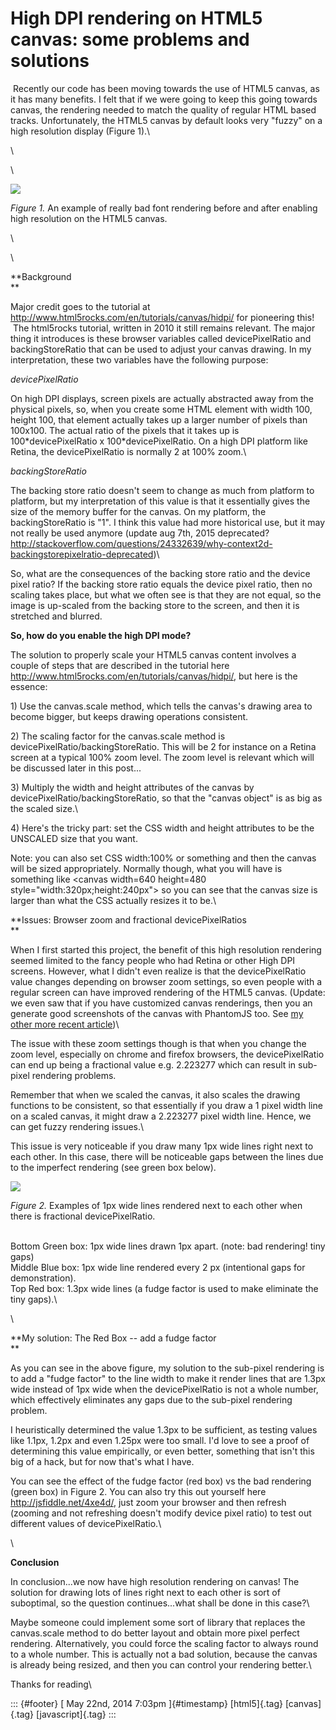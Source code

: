 

High DPI rendering on HTML5 canvas: some problems and solutions
===============================================================

 Recently our code has been moving towards the use of HTML5 canvas, as
it has many benefits. I felt that if we were going to keep this going
towards canvas, the rendering needed to match the quality of regular
HTML based tracks. Unfortunately, the HTML5 canvas by default looks very
"fuzzy" on a high resolution display (Figure 1).\

\

\

![](../../media/86542847038_0.jpg)

*Figure 1.* An example of really bad font rendering before and after
enabling high resolution on the HTML5 canvas.

\

\

**Background\
**

Major credit goes to the tutorial at
<http://www.html5rocks.com/en/tutorials/canvas/hidpi/> for pioneering
this!  The html5rocks tutorial, written in 2010 it still remains
relevant. The major thing it introduces is these browser variables
called devicePixelRatio and backingStoreRatio that can be used to adjust
your canvas drawing. In my interpretation, these two variables have the
following purpose:

*devicePixelRatio*

On high DPI displays, screen pixels are actually abstracted away from
the physical pixels, so, when you create some HTML element with width
100, height 100, that element actually takes up a larger number of
pixels than 100x100. The actual ratio of the pixels that it takes up is
100\*devicePixelRatio x 100\*devicePixelRatio. On a high DPI platform
like Retina, the devicePixelRatio is normally 2 at 100% zoom.\

*backingStoreRatio*

The backing store ratio doesn't seem to change as much from platform to
platform, but my interpretation of this value is that it essentially
gives the size of the memory buffer for the canvas. On my platform, the
backingStoreRatio is "1". I think this value had more historical use,
but it may not really be used anymore (update aug 7th, 2015 deprecated?
<http://stackoverflow.com/questions/24332639/why-context2d-backingstorepixelratio-deprecated>)\

So, what are the consequences of the backing store ratio and the device
pixel ratio? If the backing store ratio equals the device pixel ratio,
then no scaling takes place, but what we often see is that they are not
equal, so the image is up-scaled from the backing store to the screen,
and then it is stretched and blurred.

**So, how do you enable the high DPI mode?**

The solution to properly scale your HTML5 canvas content involves a
couple of steps that are described in the tutorial here
<http://www.html5rocks.com/en/tutorials/canvas/hidpi/>, but here is the
essence:

1\) Use the canvas.scale method, which tells the canvas's drawing area
to become bigger, but keeps drawing operations consistent.

2\) The scaling factor for the canvas.scale method is
devicePixelRatio/backingStoreRatio. This will be 2 for instance on a
Retina screen at a typical 100% zoom level. The zoom level is relevant
which will be discussed later in this post...

3\) Multiply the width and height attributes of the canvas by
devicePixelRatio/backingStoreRatio, so that the "canvas object" is as
big as the scaled size.\

4\) Here's the tricky part: set the CSS width and height attributes to
be the UNSCALED size that you want.

Note: you can also set CSS width:100% or something and then the canvas
will be sized appropriately. Normally though, what you will have is
something like \<canvas width=640 height=480
style="width:320px;height:240px"\> so you can see that the canvas size
is larger than what the CSS actually resizes it to be.\

**Issues: Browser zoom and fractional devicePixelRatios\
**

When I first started this project, the benefit of this high resolution
rendering seemed limited to the fancy people who had Retina or other
High DPI screens. However, what I didn't even realize is that the
devicePixelRatio value changes depending on browser zoom settings, so
even people with a regular screen can have improved rendering of the
HTML5 canvas. (Update: we even saw that if you have customized canvas
renderings, then you an generate good screenshots of the canvas with
PhantomJS too. See [my other more recent
article](http://searchvoidstar.tumblr.com/post/112494997473/creating-high-resolution-screenshots-of-jbrowse))\

The issue with these zoom settings though is that when you change the
zoom level, especially on chrome and firefox browsers, the
devicePixelRatio can end up being a fractional value e.g. 2.223277 which
can result in sub-pixel rendering problems.

Remember that when we scaled the canvas, it also scales the drawing
functions to be consistent, so that essentially if you draw a 1 pixel
width line on a scaled canvas, it might draw a 2.223277 pixel width
line. Hence, we can get fuzzy rendering issues.\

This issue is very noticeable if you draw many 1px wide lines right next
to each other. In this case, there will be noticeable gaps between the
lines due to the imperfect rendering (see green box below).

[](http://i.imgur.com/THsfjX4.png)

[](http://i.imgur.com/THsfjX4.png)

[](http://i.imgur.com/THsfjX4.png)

![](../../media/86542847038_1.png)

*Figure 2.* Examples of 1px wide lines rendered next to each other when
there is fractional devicePixelRatio.

\
Bottom Green box: 1px wide lines drawn 1px apart. (note: bad rendering!
tiny gaps) \
Middle Blue box: 1px wide line rendered every 2 px (intentional gaps for
demonstration). \
Top Red box: 1.3px wide lines (a fudge factor is used to make eliminate
the tiny gaps).\

\

**My solution: The Red Box -- add a fudge factor\
**

As you can see in the above figure, my solution to the sub-pixel
rendering is to add a "fudge factor" to the line width to make it render
lines that are 1.3px wide instead of 1px wide when the devicePixelRatio
is not a whole number, which effectively eliminates any gaps due to the
sub-pixel rendering problem.

I heuristically determined the value 1.3px to be sufficient, as testing
values like 1.1px, 1.2px and even 1.25px were too small. I'd love to see
a proof of determining this value empirically, or even better, something
that isn't this big of a hack, but for now that's what I have.

You can see the effect of the fudge factor (red box) vs the bad
rendering (green box) in Figure 2. You can also try this out yourself
here <http://jsfiddle.net/4xe4d/>, just zoom your browser and then
refresh (zooming and not refreshing doesn't modify device pixel ratio)
to test out different values of devicePixelRatio.\

\

**Conclusion**

In conclusion...we now have high resolution rendering on canvas! The
solution for drawing lots of lines right next to each other is sort of
suboptimal, so the question continues...what shall be done in this
case?\

Maybe someone could implement some sort of library that replaces the
canvas.scale method to do better layout and obtain more pixel perfect
rendering. Alternatively, you could force the scaling factor to always
round to a whole number. This is actually not a bad solution, because
the canvas is already being resized, and then you can control your
rendering better.\

Thanks for reading\

::: {#footer}
[ May 22nd, 2014 7:03pm ]{#timestamp} [html5]{.tag} [canvas]{.tag}
[javascript]{.tag}
:::


